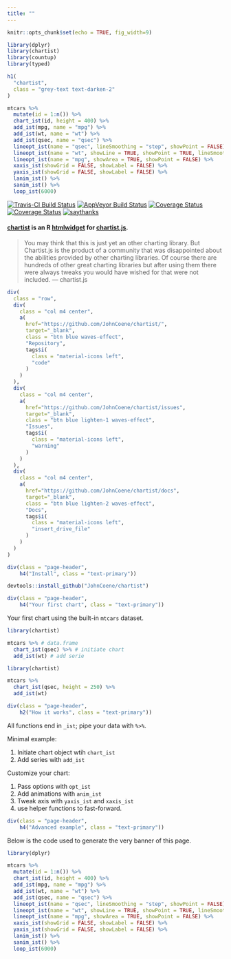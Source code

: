 ```yaml
---
title: ""
---
```


```r
knitr::opts_chunk$set(echo = TRUE, fig_width=9)

library(dplyr)
library(chartist)
library(countup)
library(typed)
```

<main>

<div class = "container">

```r
h1(
  "chartist",
  class = "grey-text text-darken-2"
)
```

```r
mtcars %>%
  mutate(id = 1:n()) %>%
  chart_ist(id, height = 400) %>%
  add_ist(mpg, name = "mpg") %>%
  add_ist(wt, name = "wt") %>%
  add_ist(qsec, name = "qsec") %>%
  lineopt_ist(name = "qsec", lineSmoothing = "step", showPoint = FALSE) %>%
  lineopt_ist(name = "wt", showLine = TRUE, showPoint = TRUE, lineSmoothing = 3) %>%
  lineopt_ist(name = "mpg", showArea = TRUE, showPoint = FALSE) %>%
  xaxis_ist(showGrid = FALSE, showLabel = FALSE) %>%
  yaxis_ist(showGrid = FALSE, showLabel = FALSE) %>%
  lanim_ist() %>%
  sanim_ist() %>%
  loop_ist(6000)
```

[![Travis-CI Build Status](https://travis-ci.org/JohnCoene/chartist.svg?branch=master)](https://travis-ci.org/JohnCoene/chartist)
[![AppVeyor Build Status](https://ci.appveyor.com/api/projects/status/github/JohnCoene/chartist?branch=master&svg=true)](https://ci.appveyor.com/project/JohnCoene/chartist)
[![Coverage Status](https://img.shields.io/coveralls/JohnCoene/chartist.svg)](https://coveralls.io/r/JohnCoene/chartist?branch=master)
[![Coverage Status](https://img.shields.io/codecov/c/github/JohnCoene/chartist/master.svg)](https://codecov.io/github/JohnCoene/chartist?branch=master)
[![saythanks](https://img.shields.io/badge/say-thanks-ff69b4.svg)](https://saythanks.io/to/JohnCoene)

#### [chartist](https://github.com/JohnCoene/chartist) is an R [htmlwidget](http://htmlwidgets.org/) for [chartist.js](https://gionkunz.github.io/chartist-js).

> You may think that this is just yet an other charting library. But Chartist.js is the product of a community that was disappointed about the abilities provided by other charting libraries. Of course there are hundreds of other great charting libraries but after using them there were always tweaks you would have wished for that were not included. 
--- chartist.js

```r
div(
  class = "row",
  div(
    class = "col m4 center",
    a(
      href="https://github.com/JohnCoene/chartist/",
      target="_blank",
      class = "btn blue waves-effect",
      "Repository",
      tags$i(
        class = "material-icons left",
        "code"
      )
    )
  ),
  div(
    class = "col m4 center",
    a(
      href="https://github.com/JohnCoene/chartist/issues",
      target="_blank",
      class = "btn blue lighten-1 waves-effect",
      "Issues",
      tags$i(
        class = "material-icons left",
        "warning"
      )
    )
  ),
  div(
    class = "col m4 center",
    a(
      href="https://github.com/JohnCoene/chartist/docs",
      target="_blank",
      class = "btn blue lighten-2 waves-effect",
      "Docs",
      tags$i(
        class = "material-icons left",
        "insert_drive_file"
      )
    )
  )
)

```


```r
div(class = "page-header",
    h4("Install", class = "text-primary"))
```

```r
devtools::install_github("JohnCoene/chartist")
```

```r
div(class = "page-header",
    h4("Your first chart", class = "text-primary"))
```

Your first chart using the built-in `mtcars` dataset.

```r
library(chartist)

mtcars %>% # data.frame
  chart_ist(qsec) %>% # initiate chart
  add_ist(wt) # add serie
```

```r
library(chartist)

mtcars %>%
  chart_ist(qsec, height = 250) %>%
  add_ist(wt)
```

```r
div(class = "page-header",
    h2("How it works", class = "text-primary"))
```

All functions end in `_ist`; pipe your data with `%>%`.

Minimal example:

1. Initiate chart object wtih `chart_ist`
2. Add series with `add_ist`

Customize your chart:

1. Pass options with `opt_ist`
2. Add animations with `anim_ist`
3. Tweak axis with `yaxis_ist` and `xaxis_ist`
4. use helper functions to fast-forward.

```r
div(class = "page-header",
    h4("Advanced example", class = "text-primary"))
```

Below is the code used to generate the very banner of this page.

```r
library(dplyr)

mtcars %>%
  mutate(id = 1:n()) %>%
  chart_ist(id, height = 400) %>%
  add_ist(mpg, name = "mpg") %>%
  add_ist(wt, name = "wt") %>%
  add_ist(qsec, name = "qsec") %>%
  lineopt_ist(name = "qsec", lineSmoothing = "step", showPoint = FALSE) %>%
  lineopt_ist(name = "wt", showLine = TRUE, showPoint = TRUE, lineSmoothing = 3) %>%
  lineopt_ist(name = "mpg", showArea = TRUE, showPoint = FALSE) %>%
  xaxis_ist(showGrid = FALSE, showLabel = FALSE) %>%
  yaxis_ist(showGrid = FALSE, showLabel = FALSE) %>%
  lanim_ist() %>%
  sanim_ist() %>%
  loop_ist(6000)
```

</div>

</main>
